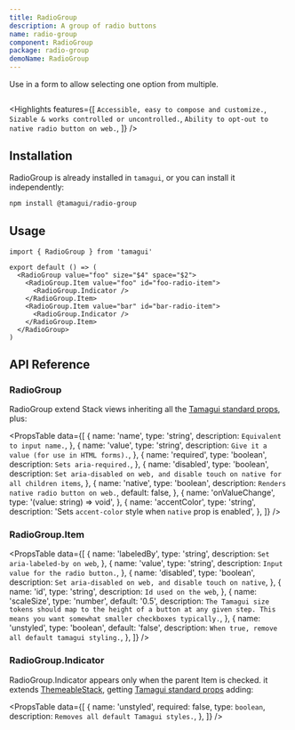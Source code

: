 ```yaml
---
title: RadioGroup
description: A group of radio buttons
name: radio-group
component: RadioGroup
package: radio-group
demoName: RadioGroup
---
```


<Description>Use in a form to allow selecting one option from multiple.</Description>

<HeroContainer>
  <RadioGroupDemo />
</HeroContainer>

```tsx hero template=RadioGroup

```

<Highlights
  features={[
    `Accessible, easy to compose and customize.`,
    `Sizable & works controlled or uncontrolled.`,
    `Ability to opt-out to native radio button on web.`,
  ]}
/>

## Installation

RadioGroup is already installed in `tamagui`, or you can install it independently:

```bash
npm install @tamagui/radio-group
```

## Usage

```tsx
import { RadioGroup } from 'tamagui'

export default () => (
  <RadioGroup value="foo" size="$4" space="$2">
    <RadioGroup.Item value="foo" id="foo-radio-item">
      <RadioGroup.Indicator />
    </RadioGroup.Item>
    <RadioGroup.Item value="bar" id="bar-radio-item">
      <RadioGroup.Indicator />
    </RadioGroup.Item>
  </RadioGroup>
)
```

## API Reference

### RadioGroup

RadioGroup extend Stack views inheriting all the [Tamagui standard props](/docs/styling/props), plus:

<PropsTable
  data={[
    {
      name: 'name',
      type: 'string',
      description: `Equivalent to input name.`,
    },
    {
      name: 'value',
      type: 'string',
      description: `Give it a value (for use in HTML forms).`,
    },
    {
      name: 'required',
      type: 'boolean',
      description: `Sets aria-required.`,
    },
    {
      name: 'disabled',
      type: 'boolean',
      description: `Set aria-disabled on web, and disable touch on native for all children items`,
    },
    {
      name: 'native',
      type: 'boolean',
      description: `Renders native radio button on web.`,
      default: false,
    },
    {
      name: 'onValueChange',
      type: '(value: string) => void',
    },
    {
      name: 'accentColor',
      type: 'string',
      description: 'Sets `accent-color` style when `native` prop is enabled',
    },
  ]}
/>

### RadioGroup.Item

<PropsTable
  data={[
    {
      name: 'labeledBy',
      type: 'string',
      description: `Set aria-labeled-by on web`,
    },
    {
      name: 'value',
      type: 'string',
      description: `Input value for the radio button.`,
    },
    {
      name: 'disabled',
      type: 'boolean',
      description: `Set aria-disabled on web, and disable touch on native`,
    },
    {
      name: 'id',
      type: 'string',
      description: `Id used on the web`,
    },
    {
      name: 'scaleSize',
      type: 'number',
      default: '0.5',
      description: `The Tamagui size tokens should map to the height of a button at any given step. This means you want somewhat smaller checkboxes typically.`,
    },
    {
      name: 'unstyled',
      type: 'boolean',
      default: 'false',
      description: `When true, remove all default tamagui styling.`,
    },
  ]}
/>

### RadioGroup.Indicator

RadioGroup.Indicator appears only when the parent Item is checked. it extends [ThemeableStack](/docs/components/stacks#themeablestack), getting [Tamagui standard props](/docs/styling/props) adding:

<PropsTable
  data={[
    {
      name: 'unstyled',
      required: false,
      type: `boolean`,
      description: `Removes all default Tamagui styles.`,
    },
  ]}
/>
